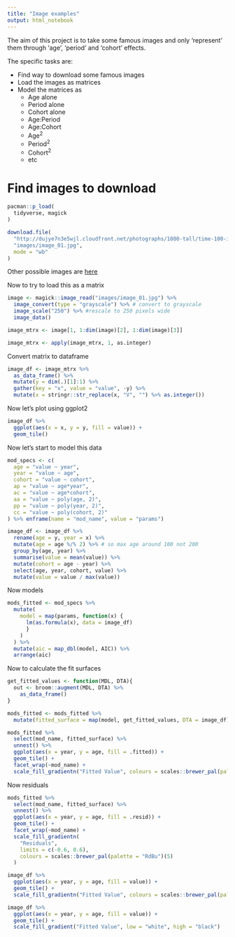 ```yaml
---
title: "Image examples"
output: html_notebook
---
```


The aim of this project is to take some famous images and only 'represent' them through 'age', 'period' and 'cohort' effects.

The specific tasks are: 

* Find way to download some famous images
* Load the images as matrices
* Model the matrices as
    * Age alone
    * Period alone
    * Cohort alone
    * Age:Period
    * Age:Cohort
    * Age^2^
    * Period^2^
    * Cohort^2^
    * etc

# Find images to download 



```r
pacman::p_load(
  tidyverse, magick
)
```


```r
download.file(
  "http://dujye7n3e5wjl.cloudfront.net/photographs/1080-tall/time-100-influential-photos-lunch-atop-skyscraper-19.jpg",
  "images/image_01.jpg",
  mode = "wb"
)

```

Other possible images are [here](http://100photos.time.com/)


Now to try to load this as a matrix 

```r
image <- magick::image_read("images/image_01.jpg") %>% 
  image_convert(type = "grayscale") %>% # convert to grayscale
  image_scale("250") %>% #rescale to 250 pixels wide
  image_data()

image_mtrx <- image[1, 1:dim(image)[2], 1:dim(image)[3]]

image_mtrx <- apply(image_mtrx, 1, as.integer)


```


Convert matrix to dataframe

```r
image_df <- image_mtrx %>% 
  as_data_frame() %>% 
  mutate(y = dim(.)[1]:1) %>% 
  gather(key = "x", value = "value", -y) %>% 
  mutate(x = stringr::str_replace(x, "V", "") %>% as.integer()) 

```

Now let's plot using ggplot2

```r
image_df %>% 
  ggplot(aes(x = x, y = y, fill = value)) + 
  geom_tile()
```


Now let's start to model this data 

```r

mod_specs <- c(
  age = "value ~ year",
  year = "value ~ age", 
  cohort = "value ~ cohort",
  ap = "value ~ age*year",
  ac = "value ~ age*cohort",
  aa = "value ~ poly(age, 2)",
  pp = "value ~ poly(year, 2)",
  cc = "value ~ poly(cohort, 2)"
) %>% enframe(name = "mod_name", value = "params")

```

```r

image_df <- image_df %>% 
  rename(age = y, year = x) %>% 
  mutate(age = age %/% 2) %>% # so max age around 100 not 200
  group_by(age, year) %>% 
  summarise(value = mean(value)) %>%
  mutate(cohort = age - year) %>% 
  select(age, year, cohort, value) %>% 
  mutate(value = value / max(value))


```

Now models

```r

mods_fitted <- mod_specs %>% 
  mutate(
    model = map(params, function(x) {
      lm(as.formula(x), data = image_df)
      }
    )
  ) %>% 
  mutate(aic = map_dbl(model, AIC)) %>% 
  arrange(aic)


```

Now to calculate the fit surfaces  

```r

get_fitted_values <- function(MDL, DTA){
  out <- broom::augment(MDL, DTA) %>% 
    as_data_frame()
}

mods_fitted <- mods_fitted %>% 
  mutate(fitted_surface = map(model, get_fitted_values, DTA = image_df)) 

```

```r
mods_fitted %>% 
  select(mod_name, fitted_surface) %>% 
  unnest() %>% 
  ggplot(aes(x = year, y = age, fill = .fitted)) + 
  geom_tile() + 
  facet_wrap(~mod_name) +
  scale_fill_gradientn("Fitted Value", colours = scales::brewer_pal(palette = "Paired")(12)) 

```


Now residuals

```r
mods_fitted %>% 
  select(mod_name, fitted_surface) %>% 
  unnest() %>% 
  ggplot(aes(x = year, y = age, fill = .resid)) + 
  geom_tile() + 
  facet_wrap(~mod_name) +
  scale_fill_gradientn(
    "Residuals", 
    limits = c(-0.6, 0.6),
    colours = scales::brewer_pal(palette = "RdBu")(5)
  )


```


```r
image_df %>% 
  ggplot(aes(x = year, y = age, fill = value)) +
  geom_tile() +
  scale_fill_gradientn("Fitted Value", colours = scales::brewer_pal(palette = "Paired")(12)) 

```

```r
image_df %>% 
  ggplot(aes(x = year, y = age, fill = value)) +
  geom_tile() +
  scale_fill_gradient("Fitted Value", low = "white", high = "black") 

```
